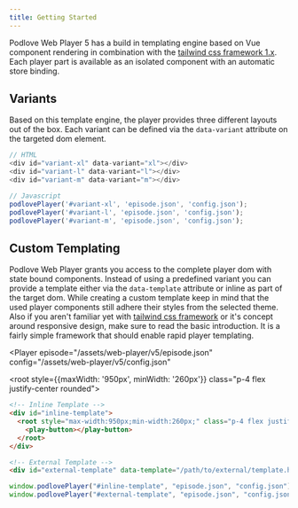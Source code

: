 ```yaml
---
title: Getting Started
---
```



Podlove Web Player 5 has a build in templating engine based on Vue component rendering in combination with the [tailwind css framework 1.x](https://tailwindcss.com/). Each player part is available as an isolated component with an automatic store binding.

## Variants

Based on this template engine, the player provides three different layouts out of the box. Each variant can be defined via the `data-variant` attribute on the targeted dom element.


<Variants />

```javascript
// HTML
<div id="variant-xl" data-variant="xl"></div>
<div id="variant-l" data-variant="l"></div>
<div id="variant-m" data-variant="m"></div>

// Javascript
podlovePlayer('#variant-xl', 'episode.json', 'config.json');
podlovePlayer('#variant-l', 'episode.json', 'config.json');
podlovePlayer('#variant-m', 'episode.json', 'config.json');
```

## Custom Templating

Podlove Web Player grants you access to the complete player dom with state bound components. Instead of using a predefined variant you can provide a template either via the `data-template` attribute or inline as part of the target dom. While creating a custom template keep in mind that the used player components still adhere their styles from the selected theme. Also if you aren't familiar yet with [tailwind css framework](https://tailwindcss.com/) or it's concept around responsive design, make sure to read the basic introduction. It is a fairly simple framework that should enable rapid player templating.

<Player
  episode="/assets/web-player/v5/episode.json"
  config="/assets/web-player/v5/config.json"
>
  <root style={{maxWidth: '950px', minWidth: '260px'}} class="p-4 flex justify-center rounded">
    <play-button></play-button>
  </root>
</Player>

```html
<!-- Inline Template -->
<div id="inline-template">
  <root style="max-width:950px;min-width:260px;" class="p-4 flex justify-center rounded">
    <play-button></play-button>
  </root>
</div>

<!-- External Template -->
<div id="external-template" data-template="/path/to/external/template.html"></div>
```

```javascript
window.podlovePlayer("#inline-template", "episode.json", "config.json");
window.podlovePlayer("#external-template", "episode.json", "config.json");
```
